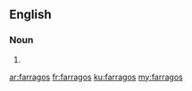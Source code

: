==English==

===Noun===
{{head|en|plural}}

# {{plural of|farrago|lang=en}}

[[ar:farragos]]
[[fr:farragos]]
[[ku:farragos]]
[[my:farragos]]